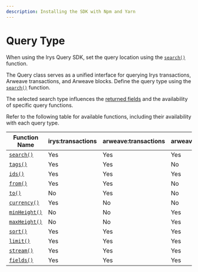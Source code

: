 ```yaml
---
description: Installing the SDK with Npm and Yarn
---
```



# Query Type

When using the Irys Query SDK, set the query location using the [`search()`](/developer-docs/query-sdk/api/search) function.

The Query class serves as a unified interface for querying Irys transactions, Arweave transactions, and Arweave blocks. Define the query type using the [`search()`](/developer-docs/query-sdk/api/search) function.

The selected search type influences the [returned fields](/developer-docs/query-sdk/api/fields) and the availability of specific query functions.

Refer to the following table for available functions, including their availability with each query type.

| Function Name                    | irys:transactions | arweave:transactions | arweave:blocks |
| -------------------------------- | ----------------- | -------------------- | -------------- |
| [`search()`](./api/search)       | Yes               | Yes                  | Yes            |
| [`tags()`](./api/tags)           | Yes               | Yes                  | No             |
| [`ids()`](./api/ids)             | Yes               | Yes                  | Yes            |
| [`from()`](./api/from)           | Yes               | Yes                  | No             |
| [`to()`](./api/to)               | No                | Yes                  | No             |
| [`currency()`](./api/currency)   | Yes               | No                   | No             |
| [`minHeight()`](./api/minHeight) | No                | No                   | Yes            |
| [`maxHeight()`](./api/maxHeight) | No                | No                   | Yes            |
| [`sort()`](./api/sort)           | Yes               | Yes                  | Yes            |
| [`limit()`](./api/limit)         | Yes               | Yes                  | Yes            |
| [`stream()`](./api/stream)       | Yes               | Yes                  | Yes            |
| [`fields()`](./api/fields)       | Yes               | Yes                  | Yes            |
